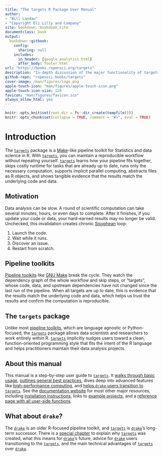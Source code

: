 ```yaml
---
title: "The targets R Package User Manual"
author:
- "Will Landau"
- "Copyright Eli Lilly and Company"
site: bookdown::bookdown_site
documentclass: book
output:
  bookdown::gitbook:
    config:
      sharing: null
    includes:
      in_header: [google_analytics.html]
      after_body: footer.html
url: "https://books.ropensci.org/targets"
description: "In-depth discussion of the major functionality of targets."
github-repo: "ropensci-books/targets"
cover-image: /man/figures/logo.png
apple-touch-icon: "man/figures/apple-touch-icon.png"
apple-touch-icon-size: 120
favicon: "man/figures/favicon.ico"
always_allow_html: yes
---
```


```r
knitr::opts_knit$set(root.dir = fs::dir_create(tempfile()))
knitr::opts_chunk$set(collapse = TRUE, comment = "#>", eval = TRUE)
```

# Introduction {#intro}

The [`targets`](https://github.com/ropensci/targets) package is a [Make](https://www.gnu.org/software/make/)-like pipeline toolkit for Statistics and data science in R. With [`targets`](https://github.com/ropensci/targets), you can maintain a reproducible workflow without repeating yourself. [`targets`](https://github.com/ropensci/targets) learns how your pipeline fits together, skips costly runtime for tasks that are already up to date, runs only the necessary computation, supports implicit parallel computing, abstracts files as R objects, and shows tangible evidence that the results match the underlying code and data.

## Motivation

Data analysis can be slow. A round of scientific computation can take several minutes, hours, or even days to complete. After it finishes, if you update your code or data, your hard-earned results may no longer be valid. Unchecked, this invalidation creates chronic [Sisyphean](https://en.wikipedia.org/wiki/Sisyphus) loop:

1. Launch the code.
2. Wait while it runs.
3. Discover an issue.
4. Restart from scratch.

## Pipeline toolkits

[Pipeline toolkits](https://github.com/pditommaso/awesome-pipeline) like [GNU Make](https://www.gnu.org/software/make/) break the cycle. They watch the dependency graph of the whole workflow and skip steps, or "targets", whose code, data, and upstream dependencies have not changed since the last run of the pipeline. When all targets are up to date, this is evidence that the results match the underlying code and data, which helps us trust the results and confirm the computation is reproducible.

## The `targets` package

Unlike most [pipeline toolkits](https://github.com/pditommaso/awesome-pipeline), which are language agnostic or Python-focused, the [`targets`](https://github.com/ropensci/targets) package allows data scientists and researchers to work entirely within R. [`targets`](https://github.com/ropensci/targets) implicitly nudges users toward a clean, function-oriented programming style that fits the intent of the R language and helps practitioners maintain their data analysis projects.

## About this manual

This manual is a step-by-step user guide to [`targets`](https://github.com/ropensci/targets). It [walks through basic usage](#walkthrough), [outlines general best practices](#practice), dives deep into advanced features like [high-performance computing](#hpc), and [helps `drake` users transition to `targets`](#drake). See the [documentation website](https://docs.ropensci.org/targets/index.html) for most other major resources, including [installation instructions](https://docs.ropensci.org/targets/index.html#installation), links to [example projects](https://docs.ropensci.org/targets/index.html#examples), and a [reference page with all user-side functions](https://docs.ropensci.org/targets/reference/index.html). 

## What about `drake`?

The [`drake`](https://github.com/ropensci/drake) is an older R-focused pipeline toolkit, and [`targets`](https://github.com/ropensci/targets) is [`drake`](https://github.com/ropensci/drake)'s long-term successor. There is a [special chapter](#drake) to explain why [`targets`](https://github.com/ropensci/targets) was created, what this means for [`drake`](https://github.com/ropensci/drake)'s future, advice for [`drake`](https://github.com/ropensci/drake) users transitioning to the [`targets`](https://github.com/ropensci/targets), and the main technical advantages of [`targets`](https://github.com/ropensci/targets) over [`drake`](https://github.com/ropensci/drake).
